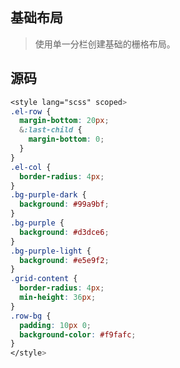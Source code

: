 
<Meta title="Element UI/组件/Basic/Layout/案例/基本布局" />

## 基础布局

> 使用单一分栏创建基础的栅格布局。

<Story
  id="element-ui-组件-basic-layout-hidden-布局-layout--with-one"
  name="withBasic"
/>

## 源码

<Source id="element-ui-组件-basic-layout-hidden-布局-layout--with-one" />

```css
<style lang="scss" scoped>
.el-row {
  margin-bottom: 20px;
  &:last-child {
    margin-bottom: 0;
  }
}
.el-col {
  border-radius: 4px;
}
.bg-purple-dark {
  background: #99a9bf;
}
.bg-purple {
  background: #d3dce6;
}
.bg-purple-light {
  background: #e5e9f2;
}
.grid-content {
  border-radius: 4px;
  min-height: 36px;
}
.row-bg {
  padding: 10px 0;
  background-color: #f9fafc;
}
</style>

```